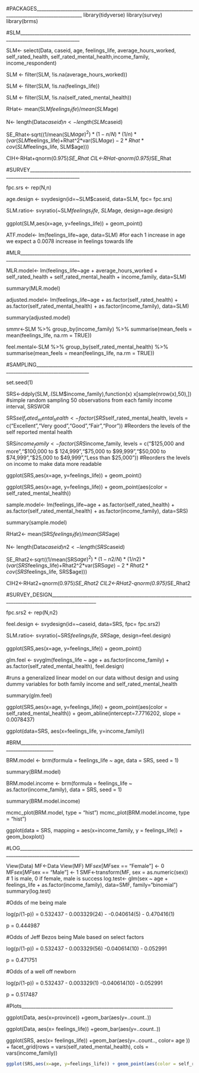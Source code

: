 #PACKAGES__________________________________________________________________________________________________
library(tidyverse)
library(survey)
library(brms)

#SLM_______________________________________________________________________________________________________


SLM<- select(Data, caseid, age, feelings_life, average_hours_worked, self_rated_health, self_rated_mental_health,income_family, income_respondent)

SLM <- filter(SLM, !is.na(average_hours_worked))

SLM <- filter(SLM, !is.na(feelings_life))

SLM <- filter(SLM, !is.na(self_rated_mental_health))

RHat<- mean(SLM$feelings_life)/mean(SLM$age)

N<- length(Data$caseid)
n<- length(SLM$caseid)

SE_Rhat<-sqrt((1/mean(SLM$age)^2 )*
                  (1-n/N)*(1/n)*
                  (var(SLM$feelings_life)+Rhat^2*var(SLM$age)-
                       2*Rhat*cov(SLM$feelings_life, SLM$age)))

 CIH<-RHat+qnorm(0.975)*SE_Rhat
 CIL<-RHat-qnorm(0.975)*SE_Rhat
 
#SURVEY___________________________________________________________________________________________________

fpc.srs <- rep(N,n)

age.design <- svydesign(id=~SLM$caseid, data=SLM, fpc= fpc.srs)

SLM.ratio<- svyratio(~SLM$feelings_life, ~SLM$age, design=age.design)

ggplot(SLM,aes(x=age, y=feelings_life)) + geom_point()

ATF.model<- lm(feelings_life~age, data=SLM) #for each 1 increase in age we expect a 0.0078 increase in feelings towards life

#MLR_______________________________________________________________________________________________________

MLR.model<- lm(feelings_life~age + average_hours_worked + self_rated_health + self_rated_mental_health + income_family, data=SLM)

summary(MLR.model)

adjusted.model<- lm(feelings_life~age + as.factor(self_rated_health) + as.factor(self_rated_mental_health) + as.factor(income_family), data=SLM)

summary(adjusted.model)

smmr<-SLM %>%
  group_by(income_family) %>%
    summarise(mean_feels = mean(feelings_life, na.rm = TRUE))
    
feel.mental<-SLM %>%
  group_by(self_rated_mental_health) %>%
    summarise(mean_feels = mean(feelings_life, na.rm = TRUE))
    
#SAMPLING_____________________________________________________________________________________________________    

set.seed(1) 
    
SRS<-ddply(SLM,.(SLM$income_family),function(x) x[sample(nrow(x),50),]) 
#simple random sampling 50 observations from each family income interval, SRSWOR

SRS$self_rated_mental_health <- factor(SRS$self_rated_mental_health, levels = c("Excellent","Very good","Good","Fair","Poor"))
#Reorders the levels of the self reported mental health

SRS$income_family <- factor(SRS$income_family, levels = c("$125,000 and more","$100,000 to $ 124,999","$75,000 to $99,999","$50,000 to $74,999","$25,000 to $49,999","Less than $25,000"))
#Reorders the levels on income to make data more readable

ggplot(SRS,aes(x=age, y=feelings_life)) + geom_point()    

ggplot(SRS,aes(x=age, y=feelings_life)) + geom_point(aes(color = self_rated_mental_health)) 

sample.model<- lm(feelings_life~age + as.factor(self_rated_health) + as.factor(self_rated_mental_health) + as.factor(income_family), data=SRS)

summary(sample.model)

  
RHat2<- mean(SRS$feelings_life)/mean(SRS$age)

N<- length(Data$caseid)
n2<- length(SRS$caseid)

SE_Rhat2<-sqrt((1/mean(SRS$age)^2 )*
                  (1-n2/N)*(1/n2)*
                  (var(SRS$feelings_life)+Rhat2^2*var(SRS$age)-
                       2*Rhat2*cov(SRS$feelings_life, SRS$age)))

CIH2<-RHat2+qnorm(0.975)*SE_Rhat2
CIL2<-RHat2-qnorm(0.975)*SE_Rhat2
 
#SURVEY_DESIGN_________________________________________________________________________________________________   

fpc.srs2 <- rep(N,n2)

feel.design <- svydesign(id=~caseid, data=SRS, fpc= fpc.srs2)

SLM.ratio<- svyratio(~SRS$feelings_life, ~SRS$age, design=feel.design)

ggplot(SRS,aes(x=age, y=feelings_life)) + geom_point()

glm.feel <- svyglm(feelings_life ~ age + as.factor(income_family) + as.factor(self_rated_mental_health), feel.design) 

#runs a generalized linear model on our data without design and using dummy variables for both family income and self_rated_mental_health

summary(glm.feel)

ggplot(SRS,aes(x=age, y=feelings_life)) + geom_point(aes(color = self_rated_mental_health)) + geom_abline(intercept=7.7716202, slope = 0.0078437)
 
ggplot(data=SRS, aes(x=feelings_life, y=income_family))

#BRM____________________________________________________________________________________________

BRM.model <- brm(formula = feelings_life ~ age, data = SRS, seed = 1)

summary(BRM.model)

BRM.model.income <- brm(formula = feelings_life ~ as.factor(income_family), data = SRS, seed = 1)

summary(BRM.model.income)

mcmc_plot(BRM.model, type = "hist")
mcmc_plot(BRM.model.income, type = "hist")

ggplot(data = SRS, mapping = aes(x=income_family, y = feelings_life)) + geom_boxplot()

#LOG________________________________________________________________________________________________________

View(Data)
MF<-Data
View(MF)
MF$sex[MF$sex == "Female"] <- 0
MF$sex[MF$sex == "Male"] <- 1
SMF<-transform(MF, sex = as.numeric(sex)) # 1 is male, 0 if female, male is success
log.test<- glm(sex ~ age + feelings_life + as.factor(income_family), data=SMF, family="binomial")
summary(log.test)

#Odds of me being male

log(p/(1-p)) = 0.532437 - 0.003329(24) - -0.040614(5) - 0.470416(1)

p = 0.444987

#Odds of Jeff Bezos being Male based on select factors


log(p/(1-p)) = 0.532437 - 0.003329(56) -0.040614(10) - 0.052991


p = 0.471751

#Odds of a well off newborn

log(p/(1-p)) = 0.532437 - 0.003329(1) -0.040614(10) - 0.052991

p = 0.517487

#Plots________________________________________________________________

ggplot(Data, aes(x=province)) +geom_bar(aes(y=..count..))

ggplot(Data, aes(x= feelings_life)) +geom_bar(aes(y=..count..))

ggplot(SRS, aes(x= feelings_life)) +geom_bar(aes(y=..count.., color= age )) + facet_grid(rows = vars(self_rated_mental_health), cols = vars(income_family))

```{r echo=FALSE}

ggplot(SRS,aes(x=age, y=feelings_life)) + geom_point(aes(color = self_rated_mental_health)) + geom_abline(intercept=7.7716202, slope = 0.0078437)

```





